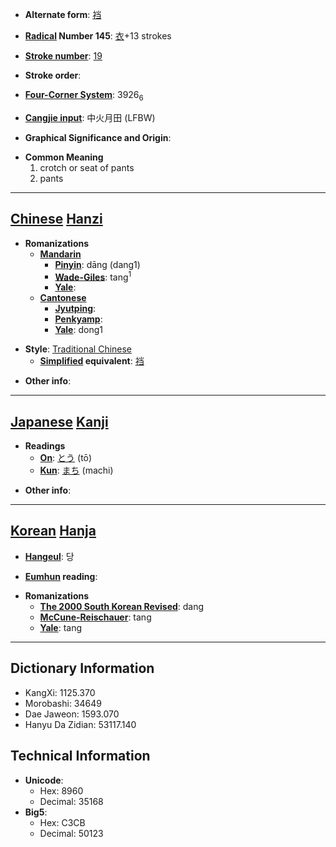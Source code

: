 * '''Alternate form''': [[裆]]

* '''[[Wiktionary:Chinese radical index| Radical]] Number 145''': [[Wiktionary:Chinese radical index 衣|衣]]+13 strokes

* '''[[Wiktionary:Chinese total strokes index|Stroke number]]''': [[Wiktionary:Chinese total strokes index 19|19]]

* '''Stroke order''': 

* '''[[Wiktionary:Chinese four corner index|Four-Corner System]]''': 3926<sub>6</sub>

* '''[[Wiktionary:Chinese Cangjie index|Cangjie input]]''': 中火月田 (LFBW)

* '''Graphical Significance and Origin''': 

* '''Common Meaning'''
*#crotch or seat of pants
*# pants


----

== [[Chinese]] [[Hanzi]] ==

* '''Romanizations'''
** '''[[Mandarin]]'''
*** '''[[Pinyin]]''': dāng (dang1)
*** '''[[Wade-Giles]]''': tang<sup>1</sup>
*** '''[[Yale]]''': 
** '''[[Cantonese]]'''
*** '''[[Jyutping]]''':
*** '''[[Penkyamp]]''': 
*** '''[[Yale]]''': dong1

* '''Style''': [[Traditional Chinese]] 
** '''[[Simplified Chinese|Simplified]] equivalent''': [[裆]]

* '''Other info''': 

----

== [[Japanese]] [[Kanji]] ==

* '''Readings'''
** '''[[On]]''': [[とう]] (tō)
** '''[[Kun]]''': [[まち]] (machi)

* '''Other info''':  

----

== [[Korean]] [[Hanja]] ==

* '''[[Hangeul]]''': 당

* '''[[Eumhun]] reading''': 

* '''Romanizations'''
** '''[[The 2000 South Korean Revised Romanization|The 2000 South Korean Revised]]''': dang
** '''[[McCune-Reischauer]]''': tang
** '''[[Yale]]''': tang

----

== Dictionary Information ==

* KangXi: 1125.370
* Morobashi: 34649
* Dae Jaweon: 1593.070
* Hanyu Da Zidian: 53117.140

== Technical Information ==

* '''Unicode''':
** Hex: 8960
** Decimal: 35168
* '''Big5''':
** Hex: C3CB
** Decimal: 50123